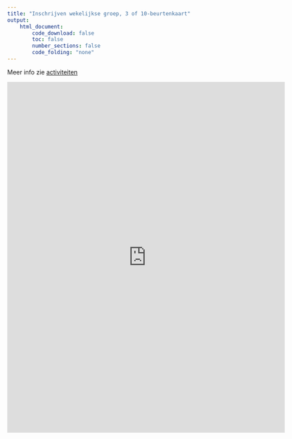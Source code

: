 ```yaml
---
title: "Inschrijven wekelijkse groep, 3 of 10-beurtenkaart"
output:
    html_document:
        code_download: false
        toc: false
        number_sections: false
        code_folding: "none"
---
```


Meer info zie [activiteiten](./activiteiten.html)

<iframe src="https://docs.google.com/forms/d/e/1FAIpQLSd2dkSJv37Rs-5_Hu0SLuAw2dsyyqJxzkj5zpcEtANVAFqH1g/viewform?embedded=true" width="640" height="808" frameborder="0" marginwidth="0" marginheight="0">Laden…</iframe>

